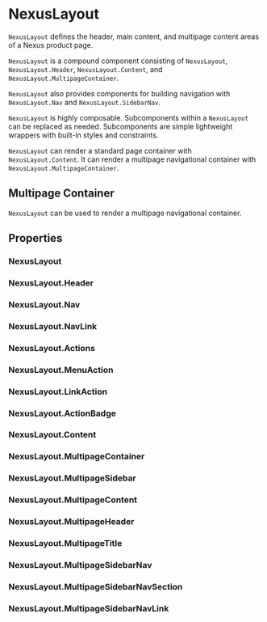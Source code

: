 
<Meta of={NexusLayoutStories} />

# NexusLayout

`NexusLayout` defines the header, main content, and multipage content areas of a Nexus product page.

<Canvas of={NexusLayoutStories.StandardContent} />

`NexusLayout` is a compound component consisting of `NexusLayout`, `NexusLayout.Header`, `NexusLayout.Content`, and `NexusLayout.MultipageContainer`.

`NexusLayout` also provides components for building navigation with `NexusLayout.Nav` and `NexusLayout.SidebarNav`.

`NexusLayout` is highly composable. Subcomponents within a `NexusLayout` can be replaced as needed. Subcomponents are simple lightweight wrappers with built-in styles and constraints.

`NexusLayout` can render a standard page container with `NexusLayout.Content`. It can render a multipage navigational container with `NexusLayout.MultipageContainer`.

## Multipage Container

`NexusLayout` can be used to render a multipage navigational container.

<Canvas of={NexusLayoutStories.MultipageContent} />

## Properties

### NexusLayout

<ArgTypes of={NexusLayout} />

### NexusLayout.Header

<ArgTypes of={NexusLayout.Header} />

### NexusLayout.Nav

<ArgTypes of={NexusLayout.Nav} />

### NexusLayout.NavLink

<ArgTypes of={NexusLayout.NavLink} />

### NexusLayout.Actions

<ArgTypes of={NexusLayout.Actions} />

### NexusLayout.MenuAction

<ArgTypes of={NexusLayout.MenuAction} />

### NexusLayout.LinkAction

<ArgTypes of={NexusLayout.LinkAction} />

### NexusLayout.ActionBadge

<ArgTypes of={NexusLayout.ActionBadge} />

### NexusLayout.Content

<ArgTypes of={NexusLayout.Content} />

### NexusLayout.MultipageContainer

<ArgTypes of={NexusLayout.MultipageContainer} />

### NexusLayout.MultipageSidebar

<ArgTypes of={NexusLayout.MultipageSidebar} />

### NexusLayout.MultipageContent

<ArgTypes of={NexusLayout.MultipageContent} />

### NexusLayout.MultipageHeader

<ArgTypes of={NexusLayout.MultipageHeader} />

### NexusLayout.MultipageTitle

<ArgTypes of={NexusLayout.MultipageTitle} />

### NexusLayout.MultipageSidebarNav

<ArgTypes of={NexusLayout.MultipageSidebarNav} />

### NexusLayout.MultipageSidebarNavSection

<ArgTypes of={NexusLayout.MultipageSidebarNavSection} />

### NexusLayout.MultipageSidebarNavLink

<ArgTypes of={NexusLayout.MultipageSidebarNavLink} />
